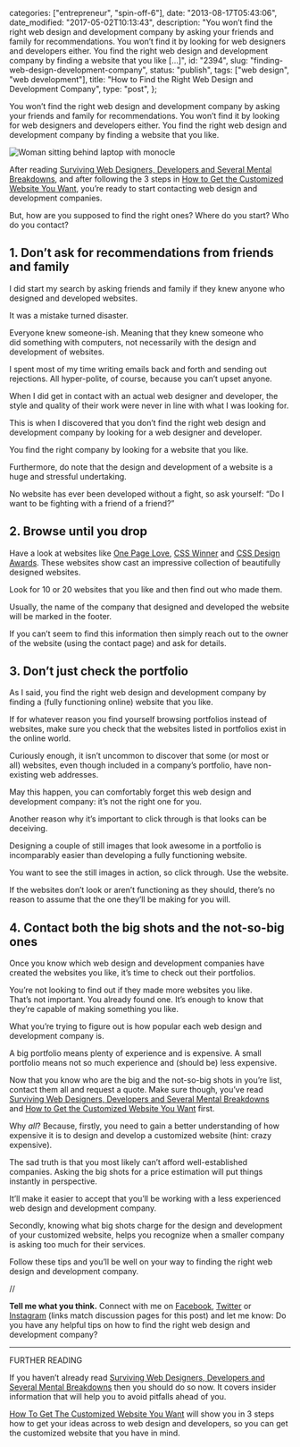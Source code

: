 
  categories: ["entrepreneur", "spin-off-6"],
  date: "2013-08-17T05:43:06",
  date_modified: "2017-05-02T10:13:43",
  description:
    "You won’t find the right web design and development company by asking your friends and family for recommendations. You won’t find it by looking for web designers and developers either. You find the right web design and development company by finding a website that you like […]",
  id: "2394",
  slug: "finding-web-design-development-company",
  status: "publish",
  tags: ["web design", "web development"],
  title: "How to Find the Right Web Design and Development Company",
  type: "post",
};


You won’t find the right web design and development company by asking your friends and family for recommendations. You won’t find it by looking for web designers and developers either. You find the right web design and development company by finding a website that you like.

![Woman sitting behind laptop with monocle](/pages/tsop/posts/finding-web-design-development-company/woman-laptop-monocle_1b.jpg)

After reading [Surviving Web Designers, Developers and Several Mental Breakdowns](/tsop/posts/surviving-web-designers-developers/), and after following the 3 steps in [How to Get the Customized Website You Want](/tsop/posts/customized-website/), you’re ready to start contacting web design and development companies.

But, how are you supposed to find the right ones? Where do you start? Who do you contact?

## 1. Don’t ask for recommendations from friends and family

I did start my search by asking friends and family if they knew anyone who designed and developed websites.

It was a mistake turned disaster.

Everyone knew someone-ish. Meaning that they knew someone who did something with computers, not necessarily with the design and development of websites.

I spent most of my time writing emails back and forth and sending out rejections. All hyper-polite, of course, because you can’t upset anyone.

When I did get in contact with an actual web designer and developer, the style and quality of their work were never in line with what I was looking for.

This is when I discovered that you don’t find the right web design and development company by looking for a web designer and developer.

You find the right company by looking for a website that you like.

Furthermore, do note that the design and development of a website is a huge and stressful undertaking.

No website has ever been developed without a fight, so ask yourself: “Do I want to be fighting with a friend of a friend?”

## 2. Browse until you drop

Have a look at websites like [One Page Love](http://onepagelove.com/), [CSS Winner](http://www.csswinner.com/gallery) and [CSS Design Awards](http://www.cssdesignawards.com/css-gallery.php). These websites show cast an impressive collection of beautifully designed websites.

Look for 10 or 20 websites that you like and then find out who made them.

Usually, the name of the company that designed and developed the website will be marked in the footer.

If you can’t seem to find this information then simply reach out to the owner of the website (using the contact page) and ask for details.

## 3. Don’t just check the portfolio

As I said, you find the right web design and development company by finding a (fully functioning online) website that you like.

If for whatever reason you find yourself browsing portfolios instead of websites, make sure you check that the websites listed in portfolios exist in the online world.

Curiously enough, it isn’t uncommon to discover that some (or most or all) websites, even though included in a company’s portfolio, have non-existing web addresses.

May this happen, you can comfortably forget this web design and development company: it’s not the right one for you.

Another reason why it’s important to click through is that looks can be deceiving.

Designing a couple of still images that look awesome in a portfolio is incomparably easier than developing a fully functioning website.

You want to see the still images in action, so click through. Use the website.

If the websites don’t look or aren’t functioning as they should, there’s no reason to assume that the one they’ll be making for you will.

## 4. Contact both the big shots and the not-so-big ones

Once you know which web design and development companies have created the websites you like, it’s time to check out their portfolios.

You’re not looking to find out if they made more websites you like. That’s not important. You already found one. It’s enough to know that they’re capable of making something you like.

What you’re trying to figure out is how popular each web design and development company is.

A big portfolio means plenty of experience and is expensive. A small portfolio means not so much experience and (should be) less expensive.

Now that you know who are the big and the not-so-big shots in you’re list, contact them all and request a quote. Make sure though, you’ve read [Surviving Web Designers, Developers and Several Mental Breakdowns](/tsop/posts/surviving-web-designers-developers/) and [How to Get the Customized Website You Want](/tsop/posts/customized-website/) first.

Why _all_? Because, firstly, you need to gain a better understanding of how expensive it is to design and develop a customized website (hint: crazy expensive).

The sad truth is that you most likely can’t afford well-established companies. Asking the big shots for a price estimation will put things instantly in perspective.

It’ll make it easier to accept that you’ll be working with a less experienced web design and development company.

Secondly, knowing what big shots charge for the design and development of your customized website, helps you recognize when a smaller company is asking too much for their services.

Follow these tips and you’ll be well on your way to finding the right web design and development company.

//

**Tell me what you think.** Connect with me on [Facebook](https://www.facebook.com/thespinoffproject/photos/a.889500361081850.1073741834.443190319046192/903561226342430/), [Twitter](https://twitter.com/mirhamasala/status/566676031411863555/) or [Instagram](https://instagram.com/p/zrieAJkyHR/) (links match discussion pages for this post) and let me know: Do you have any helpful tips on how to find the right web design and development company?

---

FURTHER READING

If you haven’t already read [Surviving Web Designers, Developers and Several Mental Breakdowns](/tsop/posts/surviving-web-designers-developers/) then you should do so now. It covers insider information that will help you to avoid pitfalls ahead of you.

[How To Get The Customized Website You Want](/tsop/posts/customized-website/) will show you in 3 steps how to get your ideas across to web design and developers, so you can get the customized website that you have in mind.
